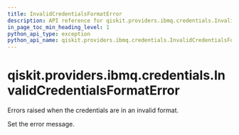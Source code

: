 ```yaml
---
title: InvalidCredentialsFormatError
description: API reference for qiskit.providers.ibmq.credentials.InvalidCredentialsFormatError
in_page_toc_min_heading_level: 1
python_api_type: exception
python_api_name: qiskit.providers.ibmq.credentials.InvalidCredentialsFormatError
---
```


<span id="qiskit-providers-ibmq-credentials-invalidcredentialsformaterror" />

# qiskit.providers.ibmq.credentials.InvalidCredentialsFormatError

<Class id="qiskit.providers.ibmq.credentials.InvalidCredentialsFormatError" isDedicatedPage={true} github="https://github.com/qiskit/qiskit-ibmq-provider/tree/stable/0.16/qiskit/providers/ibmq/credentials/exceptions.py" signature="InvalidCredentialsFormatError(*message)" modifiers="exception">
  Errors raised when the credentials are in an invalid format.

  Set the error message.
</Class>

